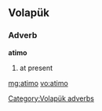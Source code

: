 ==Volapük==
===Adverb===
'''atimo'''
# at present

[[Category:Volapük adverbs]]

[[mg:atimo]]
[[vo:atimo]]